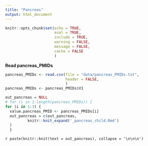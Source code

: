 ```yaml
---
title: "Pancreas"
output: html_document
---
```


```r
knitr::opts_chunk$set(echo = TRUE,
                      eval = TRUE,
                      include = TRUE,
                      warning = FALSE,
                      message = FALSE,
                      cache = FALSE
                      )
```


**Read pancreas_PMIDs**

```r
pancreas_PMIDs <- read.csv(file = "data/pancreas_PMIDs.txt",
                           header = FALSE,
                           )
pancreas_PMIDs <- pancreas_PMIDs$V1
```


```r
out_pancreas = NULL
# for (i in 1:length(pancreas_PMIDs)) {
for (i in 1:3) {
  value.pancreas_PMID <- pancreas_PMIDs[i]
  out_pancreas = c(out_pancreas,
          knitr::knit_expand('_pancreas_child.Rmd')
  )
  }

```



`r paste(knitr::knit(text = out_pancreas), collapse = '\n\n\n')`



